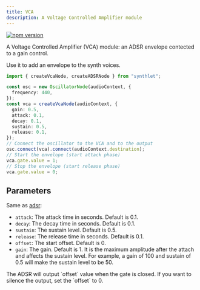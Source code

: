 ```yaml
---
title: VCA
description: A Voltage Controlled Amplifier module
---
```



[![npm version](https://img.shields.io/npm/v/%40synthlet%2Fadsr)](https://www.npmjs.com/package/@synthlet/adsr)

A Voltage Controlled Amplifier (VCA) module: an ADSR envelope contected to a gain control.

Use it to add an envelope to the synth voices.

```ts
import { createVcaNode, createADSRNode } from "synthlet";

const osc = new OscillatorNode(audioContext, {
  frequency: 440,
});
const vca = createVcaNode(audioContext, {
  gain: 0.5,
  attack: 0.1,
  decay: 0.1,
  sustain: 0.5,
  release: 0.1,
});
// Connect the oscillator to the VCA and to the output
osc.connect(vca).connect(audioContext.destination);
// Start the envelope (start attack phase)
vca.gate.value = 1;
// Stop the envelope (start release phase)
vca.gate.value = 0;
```

<VcaExample />

## Parameters

Same as [adsr](/docs/modifiers/adsr):

- `attack`: The attack time in seconds. Default is 0.1.
- `decay`: The decay time in seconds. Default is 0.1.
- `sustain`: The sustain level. Default is 0.5.
- `release`: The release time in seconds. Default is 0.1.
- `offset`: The start offset. Default is 0.
- `gain`: The gain. Default is 1. It is the maximum amplitude after the attach and affects the sustain level. For example, a gain of 100 and sustain of 0.5 will make the sustain level to be 50.

<Callout title="Offset is silence" type="warn">
  The ADSR will output `offset` value when the gate is closed. If you want to
  silence the output, set the `offset` to 0.
</Callout>
